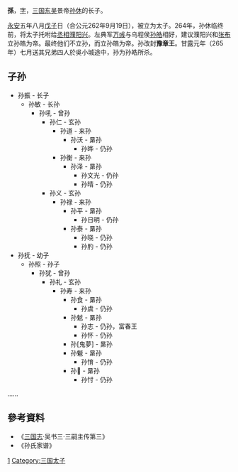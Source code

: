 {{CJK-New-Char|ver=B|29166}}
'''孫{{Ruby|{{僻字|𩅦|上雨下單，音灣}}|-{zh-cn:wān;zh-tw:ㄨㄢ}-}}'''{{BD|242年|9月12日午时|265年|8月1日丑时|catIdx=S}}，[[表字|字]]'''{{僻字|莔|音同迄}}'''，[[三国|三国]][[孫吳|东吴]]景帝[[孙休|孙休]]的长子。

[[永安_(东吴)|永安]]五年八月[[戊子|戊子]]日（合公元262年9月19日），被立为太子。264年，孙休临终前，将太子托咐给[[丞相|丞相]][[濮阳兴|濮阳兴]]。左典军[[万彧|万彧]]与乌程侯[[孙皓|孙皓]]相好，建议濮阳兴和[[张布|张布]]立孙皓为帝。最终他们不立孙{{僻字|𩅦|上雨下單，音灣}}，而立孙皓为帝。孙{{僻字|𩅦|上雨下單，音灣}}改封'''豫章王'''。甘露元年（265年）七月送其兄弟四人於吳小城途中，孙{{僻字|𩅦|上雨下單，音灣}}为孙皓所杀。

== 子孙 ==

* 孙振 - 长子
** 孙敏 - 长孙
*** 孙吼 - 曾孙
**** 孙仁 - 玄孙
***** 孙道 - 来孙
****** 孙沃 - 晜孙
******* 孙晔 - 仍孙
***** 孙衡 - 来孙
****** 孙泽 - 晜孙
******* 孙文光 - 仍孙
******* 孙晴 - 仍孙
**** 孙义 - 玄孙
***** 孙禄 - 来孙
****** 孙平 - 晜孙
******* 孙日明 - 仍孙
****** 孙泰 - 晜孙
******* 孙晓 - 仍孙
******* 孙肑 - 仍孙
* 孙抚 - 幼子
** 孙照 - 孙子
*** 孙犹 - 曾孙
**** 孙礼 - 玄孙
***** 孙寿 - 来孙
****** 孙食 - 晜孙
******* 孙虞 - 仍孙
****** 孙䰧 - 晜孙
******* 孙志 - 仍孙，富春王
******* 孙怀 - 仍孙
****** 孙[鬼夢] - 晜孙
****** 孙䰯 - 晜孙
******* 孙㥔 - 仍孙
****** 孙𩲍 - 晜孙
******* 孙忖 - 仍孙

……

==參考資料==
*《[[三国志|三国志]]·吴书三·三嗣主传第三》
*《孙氏家谱》

{{三国人物小作品}}

{{DEFAULTSORT:S}}
[[Category:吴景帝皇子|1]]
[[Category:三国太子|Category:三国太子]]